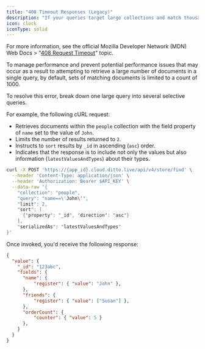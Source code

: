 ```yaml
---
title: "408 Timeout Responses (Legacy)"
description: "If your queries target large collections and match thousands of documents, you may recieve a `408 Request Timeout` response status code."
icon: clock
iconType: solid
---
```


For more information, see the official Mozilla Developer Network (MDN) Web Docs > "<a href="https://developer.mozilla.org/en-US/docs/Web/HTTP/Status/408" target="_blank">408 Request Timeout</a>" topic.

<Info>
To manage performance and prevent potential performance issues that may occur as a result to attempting to retrieve a large number of documents in a single query, by default, sets of matching documents is limited to a count of 1000.
</Info>


To resolve this error, break down one large query into several selective queries.

For example, the following cURL request:

- Retrieves documents within the `people` collection with the field property of `name` set to the value of `John`.
- Limits the number of results returned to `2`.
- Instructs to `sort` results by `_id` in ascending (`asc`) order.
- Indicates that the response is to include not only the values but also information (`latestValuesAndTypes`) about their types.

```bash cURL
curl -X POST 'https://{app_id}.cloud.ditto.live/api/v4/store/find' \
  --header 'Content-Type: application/json' \
  --header 'Authorization: Bearer $API_KEY' \
  --data-raw '{
    "collection": "people",
    "query": "name==\'John\'",
    "limit": 2,
    "sort": [
      {"property": "_id", "direction": "asc"}
    ],
    "serializedAs": "latestValuesAndTypes"
}'
```


Once invoked, you'd receive the following response:

```json JSON
{
  "value": {
    "_id": "123abc",
    "fields": {
      "name": {
          "register": { "value": "John" },
      },
      "friends": {
          "register": { "value": ["Susan"] },
      },
      "orderCount": {
          "counter": { "value": 5 }
      },
    }
  }
}
```



